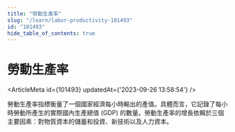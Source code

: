 ```yaml
---
title: "勞動生產率"
slug: "/learn/labor-productivity-101493"
id: "101493"
hide_table_of_contents: true
---
```



# 勞動生產率

<ArticleMeta id={101493} updatedAt={'2023-09-26 13:58:54'} />
<div className='border-solid border-b border-t-0 my-4 border-[var(--ifm-color-gray-300)]' />

勞動生產率指標衡量了一個國家經濟每小時輸出的產值。具體而言，它記錄了每小時勞動所產生的實際國內生產總值 (GDP) 的數量。勞動生產率的增長依賴於三個主要因素：對物質資本的儲蓄和投資、新技術以及人力資本。
